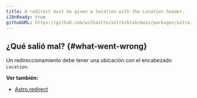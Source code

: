 ```yaml
---
title: A redirect must be given a location with the Location header.
i18nReady: true
githubURL: https://github.com/withastro/astro/blob/main/packages/astro/src/core/errors/errors-data.ts
---
```



## ¿Qué salió mal? \{#what-went-wrong\}
Un redireccionamiento debe tener una ubicación con el encabezado `Location`.

**Ver también:**
-  [Astro.redirect](/es/reference/api-reference/#astroredirect)


